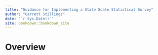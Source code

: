 ```yaml
--- 
title: "Guidance for Implementing a State Scale Statistical Survey"
author: "Garrett Stillings"
date: "`r Sys.Date()`"
site: bookdown::bookdown_site
---
```


# Overview

